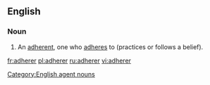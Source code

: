 ==English==

===Noun===
{{en-noun}}

#An [[adherent]], one who [[adhere]]s  to (practices or follows a belief).

{{anagrams:en/adeehrr}}
[[Category:English agent nouns]]

[[fr:adherer]]
[[pl:adherer]]
[[ru:adherer]]
[[vi:adherer]]